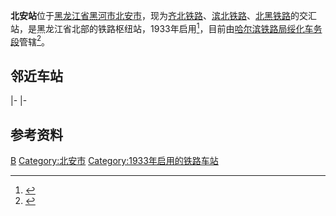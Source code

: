 {{Distinguish|北安河站}}
{{Infobox China railway station
|车站名称 = 北安站
|图片 = 北安站1-2017.jpg
|图片介绍 = 
|车站名称拼音 = Bei'an Zhan
|英文名称 = Bei'an Railway Station
|车站代码 = 59648<ref>{{cite book|title=中华人民共和国铁路车站代码（GB/T 10302-2010）|publisher=中国标准出版社|year=2010|isbn=155066140495|ignore-isbn-error=true|pages=2}}</ref>
|电报码 = BAB
|拼音码 = BAN
|始建时间 = 1932年
|开通运营 = 1933年
|车站位置 = [[黑龙江省|黑龙江省]][[黑河市|黑河市]][[北安市|北安市]]站前街22号
|坐标 = {{coord|48.232990|N|126.505722|E|display=inline,title}}
|归属 = [[哈尔滨铁路局|哈尔滨铁路局]][[绥化车务段|绥化车务段]]
|线路 = [[齐北铁路|齐北铁路]]、[[北黑铁路|北黑铁路]]、[[滨北铁路|滨北铁路]]
|车站等级 = 二等站
|月台数目 = 2
|股道数目 = 10
|站台面 = 3
}}

'''北安站'''位于[[黑龙江省|黑龙江省]][[黑河市|黑河市]][[北安市|北安市]]，现为[[齐北铁路|齐北铁路]]、[[滨北铁路|滨北铁路]]、[[北黑铁路|北黑铁路]]的交汇站，是黑龙江省北部的铁路枢纽站，1933年启用<ref>{{cite web|url=http://www.hljba.gov.cn/zzwh/basz/13761.html|title=第二篇　　基础设施|publisher=北安市人民政府|date=2013-09-26|accessdate=2017-08-09|archive-url=https://web.archive.org/web/20170809172957/http://www.hljba.gov.cn/zzwh/basz/13761.html|archive-date=2017-08-09|dead-url=yes}}</ref>，目前由[[哈尔滨铁路局|哈尔滨铁路局]][[绥化车务段|绥化车务段]]管辖<ref>{{cite news|author=宋一枫|url=http://suihua.dbw.cn/system/2014/12/25/056224509.shtml|title=绥铁职工为调车人员制作烘鞋机|publisher=绥化晚报|date=2014-12-25|accessdate=2017-08-09|deadurl=yes|archiveurl=https://web.archive.org/web/20170809171708/http://suihua.dbw.cn/system/2014/12/25/056224509.shtml|archivedate=2017-08-09}}</ref>。

==邻近车站==
{{start rail box|[[File:China_Railways.svg|16px]] [[中国铁路|中国铁路]]}}
{{s-inop|[[赵光站|赵光站]]<br /><s>''[[福安站_(黑龙江)|福安站]]''</s>(已撤销)|{{站|哈尔滨}}方向}}
{{s-line|[[滨北铁路|滨北铁路]]<br />← 27km 北安站 {{0}}{{0}}{{0}}{{0}} {{0}}{{0}}}}
{{terminus}}
|-
{{s-inop|[[克东站|克东站]]|{{站|齐齐哈尔}}方向}}
{{s-line|[[齐北铁路|齐北铁路]]<br />← 24km 北安站 {{0}}{{0}}{{0}}{{0}} {{0}}{{0}}}}
{{terminus}}
|-
{{terminus}}
{{s-line|[[北黑铁路|北黑铁路]]<br />{{0}}{{0}} {{0}}{{0}}{{0}}{{0}} 北安站 16km →}}
{{s-inop|[[二井站|二井站]]|{{站|黑河}}方向}}
{{end box}}

== 参考资料 ==
{{reflist}}

{{齐北铁路}}
{{滨北铁路}}
{{北黑铁路}}

[[Category:黑河市铁路车站|B]]
[[Category:北安市|Category:北安市]]
[[Category:1933年启用的铁路车站|Category:1933年启用的铁路车站]]